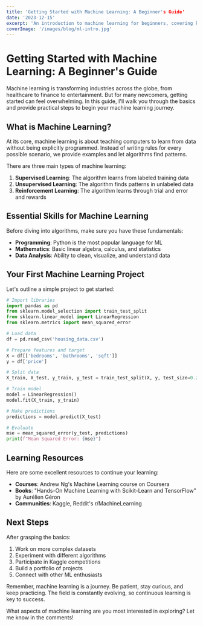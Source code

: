 ```yaml
---
title: 'Getting Started with Machine Learning: A Beginner's Guide'
date: '2023-12-15'
excerpt: 'An introduction to machine learning for beginners, covering key concepts and practical steps to start your journey.'
coverImage: '/images/blog/ml-intro.jpg'
---
```


# Getting Started with Machine Learning: A Beginner's Guide

Machine learning is transforming industries across the globe, from healthcare to finance to entertainment. But for many newcomers, getting started can feel overwhelming. In this guide, I'll walk you through the basics and provide practical steps to begin your machine learning journey.

## What is Machine Learning?

At its core, machine learning is about teaching computers to learn from data without being explicitly programmed. Instead of writing rules for every possible scenario, we provide examples and let algorithms find patterns.

There are three main types of machine learning:

1. **Supervised Learning**: The algorithm learns from labeled training data
2. **Unsupervised Learning**: The algorithm finds patterns in unlabeled data
3. **Reinforcement Learning**: The algorithm learns through trial and error and rewards

## Essential Skills for Machine Learning

Before diving into algorithms, make sure you have these fundamentals:

- **Programming**: Python is the most popular language for ML
- **Mathematics**: Basic linear algebra, calculus, and statistics
- **Data Analysis**: Ability to clean, visualize, and understand data

## Your First Machine Learning Project

Let's outline a simple project to get started:

```python
# Import libraries
import pandas as pd
from sklearn.model_selection import train_test_split
from sklearn.linear_model import LinearRegression
from sklearn.metrics import mean_squared_error

# Load data
df = pd.read_csv('housing_data.csv')

# Prepare features and target
X = df[['bedrooms', 'bathrooms', 'sqft']]
y = df['price']

# Split data
X_train, X_test, y_train, y_test = train_test_split(X, y, test_size=0.2)

# Train model
model = LinearRegression()
model.fit(X_train, y_train)

# Make predictions
predictions = model.predict(X_test)

# Evaluate
mse = mean_squared_error(y_test, predictions)
print(f"Mean Squared Error: {mse}")
```

## Learning Resources

Here are some excellent resources to continue your learning:

- **Courses**: Andrew Ng's Machine Learning course on Coursera
- **Books**: "Hands-On Machine Learning with Scikit-Learn and TensorFlow" by Aurélien Géron
- **Communities**: Kaggle, Reddit's r/MachineLearning

## Next Steps

After grasping the basics:

1. Work on more complex datasets
2. Experiment with different algorithms
3. Participate in Kaggle competitions
4. Build a portfolio of projects
5. Connect with other ML enthusiasts

Remember, machine learning is a journey. Be patient, stay curious, and keep practicing. The field is constantly evolving, so continuous learning is key to success.

What aspects of machine learning are you most interested in exploring? Let me know in the comments!
